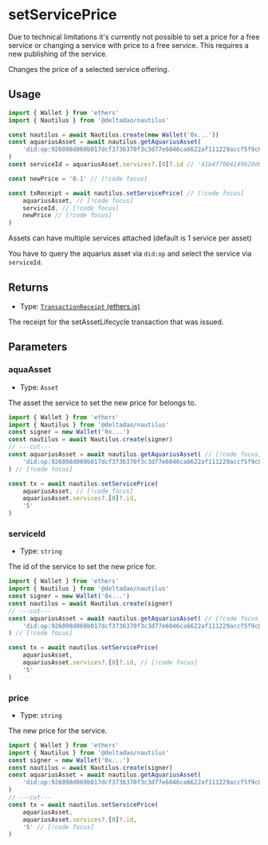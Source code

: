 
# setServicePrice

<Callout type="danger">
  Due to technical limitations it's currently not possible to set a price for a free service or changing a service with price to a free service. This requires a new publishing of the service.
</Callout>

Changes the price of a selected service offering. 

## Usage
```ts twoslash
import { Wallet } from 'ethers'
import { Nautilus } from '@deltadao/nautilus'

const nautilus = await Nautilus.create(new Wallet('0x...'))
const aquariusAsset = await nautilus.getAquariusAsset(
    'did:op:926098d069b017dcf3736370f3c3d77e6046ca6622af111229accf5f9c83e308'
)
const serviceId = aquariusAsset.services?.[0]?.id // '41b4f7004149620d9ffbc47e85cca980dda033dd824e0ddf7f9249e02284673b'

const newPrice = '0.1' // [!code focus]

const txReceipt = await nautilus.setServicePrice( // [!code focus]
    aquariusAsset, // [!code focus]
    serviceId, // [!code focus]
    newPrice // [!code focus]
)
```

<Callout type="tip">
  Assets can have multiple services attached (default is 1 service per asset)
</Callout>

You have to query the aquarius asset via `did:op` and select the service via `serviceId`.


## Returns

- Type: [`TransactionReceipt` (ethers.js)](https://docs.ethers.org/v5/api/providers/types/#providers-TransactionReceipt)

The receipt for the setAssetLifecycle transaction that was issued.

## Parameters

### aquaAsset
- Type: `Asset`

The asset the service to set the new price for belongs to.

```ts twoslash
import { Wallet } from 'ethers'
import { Nautilus } from '@deltadao/nautilus'
const signer = new Wallet('0x...')
const nautilus = await Nautilus.create(signer)
// ---cut---
const aquariusAsset = await nautilus.getAquariusAsset( // [!code focus]
    'did:op:926098d069b017dcf3736370f3c3d77e6046ca6622af111229accf5f9c83e308' // [!code focus]
) // [!code focus]

const tx = await nautilus.setServicePrice(
    aquariusAsset, // [!code focus]
    aquariusAsset.services?.[0]?.id, 
    '5'
)
```

### serviceId
- Type: `string`

The id of the service to set the new price for.

```ts twoslash
import { Wallet } from 'ethers'
import { Nautilus } from '@deltadao/nautilus'
const signer = new Wallet('0x...')
const nautilus = await Nautilus.create(signer)
// ---cut---
const aquariusAsset = await nautilus.getAquariusAsset( // [!code focus]
    'did:op:926098d069b017dcf3736370f3c3d77e6046ca6622af111229accf5f9c83e308' // [!code focus]
) // [!code focus]

const tx = await nautilus.setServicePrice(
    aquariusAsset, 
    aquariusAsset.services?.[0]?.id, // [!code focus]
    '5'
)
```

### price
- Type: `string`

The new price for the service.

```ts twoslash
import { Wallet } from 'ethers'
import { Nautilus } from '@deltadao/nautilus'
const signer = new Wallet('0x...')
const nautilus = await Nautilus.create(signer)
const aquariusAsset = await nautilus.getAquariusAsset( 
    'did:op:926098d069b017dcf3736370f3c3d77e6046ca6622af111229accf5f9c83e308' 
) 
// ---cut---
const tx = await nautilus.setServicePrice(
    aquariusAsset, 
    aquariusAsset.services?.[0]?.id,
    '5' // [!code focus]
)
```